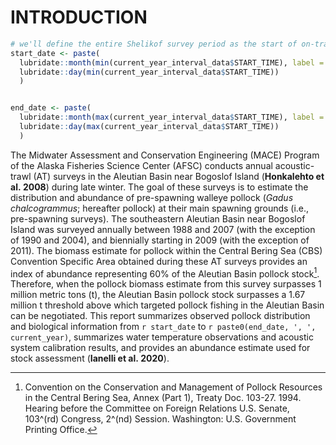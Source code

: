 # INTRODUCTION

```r
# we'll define the entire Shelikof survey period as the start of on-transect to the end of off-transect time
start_date <- paste(
  lubridate::month(min(current_year_interval_data$START_TIME), label = TRUE, abbr = FALSE),
  lubridate::day(min(current_year_interval_data$START_TIME))
  )


end_date <- paste(
  lubridate::month(max(current_year_interval_data$START_TIME), label = TRUE, abbr = FALSE),
  lubridate::day(max(current_year_interval_data$START_TIME))
  )

```

The Midwater Assessment and Conservation Engineering (MACE) Program of the Alaska Fisheries Science Center (AFSC) conducts annual acoustic-trawl (AT) surveys in the Aleutian Basin near Bogoslof Island (**Honkalehto et al. 2008**) during late winter. The goal of these surveys is to estimate the distribution and abundance of pre-spawning walleye pollock (*Gadus chalcogrammus*; hereafter pollock) at their main spawning grounds (i.e., pre-spawning surveys). The southeastern Aleutian Basin near Bogoslof Island was surveyed annually between 1988 and 2007 (with the exception of 1990 and 2004), and biennially starting in 2009 (with the exception of 2011). The biomass estimate for pollock within the Central Bering Sea (CBS) Convention Specific Area obtained during these AT surveys provides an index of abundance representing 60% of the Aleutian Basin pollock stock[^1]. Therefore, when the pollock biomass estimate from this survey surpasses 1 million metric tons (t), the Aleutian Basin pollock stock surpasses a 1.67 million t threshold above which targeted pollock fishing in the Aleutian Basin can be negotiated. This report summarizes observed pollock distribution and biological information from `r start_date` to `r paste0(end_date, ', ', current_year)`, summarizes water temperature observations and acoustic system calibration results, and provides an abundance estimate used for stock assessment (**Ianelli et al. 2020**).


[^1]: Convention on the Conservation and Management of Pollock Resources in the Central Bering Sea, Annex (Part 1), Treaty Doc. 103-27. 1994. Hearing before the Committee on Foreign Relations U.S. Senate, 103^(rd) Congress, 2^(nd) Session. Washington: U.S. Government Printing Office.